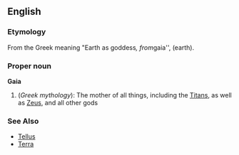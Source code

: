 ==English==
===Etymology===
From the Greek meaning "Earth as goddess'', from ''gaia'', (earth).

===Proper noun===
'''Gaia'''
{{wikipedia}}
# (''Greek mythology''): The mother of all things, including the [[Titans]], as well as [[Zeus]], and all other gods

===See Also===
* [[Tellus]]
* [[Terra]]